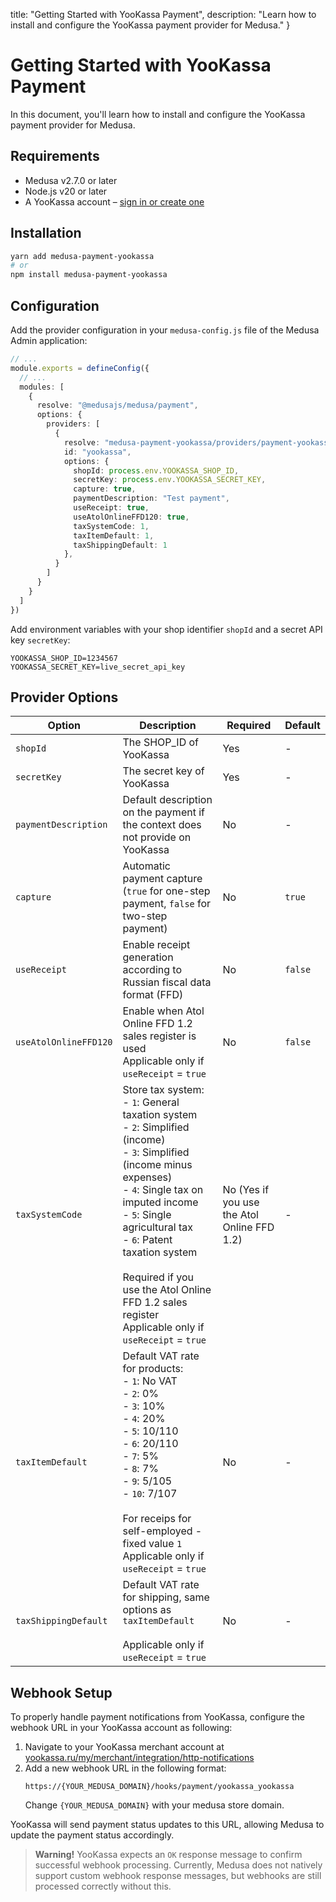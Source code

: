   title: "Getting Started with YooKassa Payment",
  description: "Learn how to install and configure the YooKassa payment provider for Medusa."
}

# Getting Started with YooKassa Payment

In this document, you'll learn how to install and configure the YooKassa payment provider for Medusa.

## Requirements

- Medusa v2.7.0 or later
- Node.js v20 or later
- A YooKassa account – [sign in or create one](https://yookassa.ru/joinups/?source=ks)

## Installation

```bash
yarn add medusa-payment-yookassa
# or
npm install medusa-payment-yookassa
```

## Configuration

Add the provider configuration in your `medusa-config.js` file of the Medusa Admin application:

```ts
// ...
module.exports = defineConfig({
  // ...
  modules: [
    {
      resolve: "@medusajs/medusa/payment",
      options: {
        providers: [
          {
            resolve: "medusa-payment-yookassa/providers/payment-yookassa",
            id: "yookassa",
            options: {
              shopId: process.env.YOOKASSA_SHOP_ID,
              secretKey: process.env.YOOKASSA_SECRET_KEY,
              capture: true,
              paymentDescription: "Test payment",
              useReceipt: true,
              useAtolOnlineFFD120: true,
              taxSystemCode: 1,
              taxItemDefault: 1,
              taxShippingDefault: 1
            },
          }
        ]
      }
    }
  ]
})
```

Add environment variables with your shop identifier `shopId` and a secret API key `secretKey`:

```text
YOOKASSA_SHOP_ID=1234567
YOOKASSA_SECRET_KEY=live_secret_api_key
```

## Provider Options

| Option                | Description                                                                                                                                                                                                                                                                                                                                            | Required                                    | Default |
| --------------------- | ------------------------------------------------------------------------------------------------------------------------------------------------------------------------------------------------------------------------------------------------------------------------------------------------------------------------------------------------------ | ------------------------------------------- | ------- |
| `shopId`              | The SHOP_ID of YooKassa                                                                                                                                                                                                                                                                                                                                | Yes                                         | -       |
| `secretKey`           | The secret key of YooKassa                                                                                                                                                                                                                                                                                                                             | Yes                                         | -       |
| `paymentDescription`  | Default description on the payment if the context does not provide on YooKassa                                                                                                                                                                                                                                                                         | No                                          | -       |
| `capture`             | Automatic payment capture (`true` for one-step payment, `false` for two-step payment)                                                                                                                                                                                                                                                                  | No                                          | `true`  |
| `useReceipt`          | Enable receipt generation according to Russian fiscal data format (FFD)                                                                                                                                                                                                                                                                                | No                                          | `false` |
| `useAtolOnlineFFD120` | Enable when Atol Online FFD 1.2 sales register is used<br />Applicable only if `useReceipt` = `true`                                                                                                                                                                                                                                                     | No                                          | `false` |
| `taxSystemCode`       | Store tax system:<br />- `1`: General taxation system<br />- `2`: Simplified (income)<br />- `3`: Simplified (income minus expenses)<br />- `4`: Single tax on imputed income<br />- `5`: Single agricultural tax<br />- `6`: Patent taxation system<br /><br />Required if you use the Atol Online FFD 1.2 sales register<br />Applicable only if `useReceipt` = `true` | No (Yes if you use the Atol Online FFD 1.2) | -       |
| `taxItemDefault`      | Default VAT rate for products:<br />- `1`: No VAT<br />- `2`: 0%<br />- `3`: 10%<br />- `4`: 20%<br />- `5`: 10/110<br />- `6`: 20/110<br />- `7`: 5%<br />- `8`: 7%<br />- `9`: 5/105<br />- `10`: 7/107<br /><br />For receips for self-employed - fixed value `1`<br />Applicable only if `useReceipt` = `true`                                                               | No                                          | -       |
| `taxShippingDefault`  | Default VAT rate for shipping, same options as `taxItemDefault` <br /><br />Applicable only if `useReceipt` = `true`                                                                                                                                                                                                                                       | No                                          | -       |

## Webhook Setup

To properly handle payment notifications from YooKassa, configure the webhook URL in your YooKassa account as following:

1. Navigate to your YooKassa merchant account at [yookassa.ru/my/merchant/integration/http-notifications](https://yookassa.ru/my/merchant/integration/http-notifications)
2. Add a new webhook URL in the following format:
    ```text
    https://{YOUR_MEDUSA_DOMAIN}/hooks/payment/yookassa_yookassa
    ```
    Change `{YOUR_MEDUSA_DOMAIN}` with your medusa store domain.

YooKassa will send payment status updates to this URL, allowing Medusa to update the payment status accordingly.

> **Warning!** YooKassa expects an `OK` response message to confirm successful webhook processing. Currently, Medusa does not natively support custom webhook response messages, but webhooks are still processed correctly without this.
